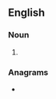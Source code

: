 ==English==

===Noun===
{{head|en|noun plural form}}

# {{plural of|wastrel|lang=en}}

===Anagrams===
* {{anagrams|en|a=aelrsstw|wartless|wrastles}}